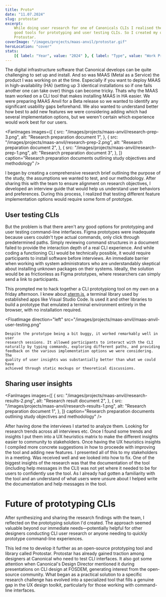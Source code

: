 ```yaml
---
title: Proto*
date: "11.07.2024"
slug: protostar
excerpt:
    While doing user research for one of Canonicals CLIs I realised there are no
    good tools for prototyping and user testing CLIs. So I created my own –
    Protostar.
coverImage: "/images/projects/maas-anvil/protostar.gif"
heroLocation: "cover"
stats:
    [{ label: "Year", value: "2024" }, { label: "Type", value: "Work Project" }]
---
```


The digital infrastructure software that Canonical develops can be quite
challenging to set up and install. And so was MAAS (Metal as a Service) the
product I was working on at the time. Especially if you want to deploy MAAS in
high-availability (HA) (setting up 3 identical installations so if one fails
another one can take over) things can become tricky. Thats why the MAAS team
worked on a CLI tool that makes installing MAAS in HA easier. We were preparing
MAAS Anvil for a Beta release so we wanted to identify any significant usability
gaps beforehand. We also wanted to understand better how best to add new
features we were considering adding which had several implementation options,
but we weren't certain which experience would work best for our users.

<FanImages
    images={[
        {
            src: "/images/projects/maas-anvil/research-prep-3.png",
            alt: "Research preparation document 1",
        },
        {
            src: "/images/projects/maas-anvil/research-prep-2.png",
            alt: "Research preparation document 2",
        },
        {
            src: "/images/projects/maas-anvil/research-prep-1.png",
            alt: "Research preparation document 3",
        },
    ]}
    caption="Research preparation documents outlining study objectives and methodology"
/>

I began by creating a comprehensive research brief outlining the purpose of the
study, the assumptions we wanted to test, and our methodology. After sharing
this with the team to ensure alignment on research objectives, I developed an
interview guide that would help us understand user behaviors and preferences.
During this process, I realized that testing different feature implementation
options would require some form of prototype.

## User testing CLIs

But the problem is that there aren't any good options for prototyping and user
testing command-line interfaces. Figma prototypes were inadequate because users
couldn't type actual commands, only click through predetermined paths. Simply
reviewing command structures in a document failed to provide the interaction
depth of a real CLI experience. And while coding a functioning CLI would be
technically possible, it would require participants to install software before
interviews. An immediate barrier when working with system administrators who are
understandably skeptical about installing unknown packages on their systems.
Ideally, the solution would be as frictionless as Figma prototypes, where
researchers can simply send a link to participants.

This prompted me to hack together a CLI prototypiong tool on my own on a friday
afternoon. I knew about [xterm.js](https://xtermjs.org/), a terminal library
used by established apps like Visual Studio Code. Is used it and other libraries
to build a prototype that emulated a terminal environment entirely in the
browser, with no installation required.

<FloatImage
    direction="left"
    src="/images/projects/maas-anvil/maas-anvil-user-testing.png"
>
    Despite the prototype being a bit buggy, it worked remarkably well in user
    research sessions. It allowed participants to interact with the CLI
    naturally by typing commands, exploring different paths, and providing
    feedback on the various implementation options we were considering. The
    quality of user insights was substantially better than what we could have
    achieved through static mockups or theoretical discussions.
</FloatImage>

## Sharing user insights

<FanImages
    images={[
        {
            src: "/images/projects/maas-anvil/research-results-2.png",
            alt: "Research result document 2",
        },
        {
            src: "/images/projects/maas-anvil/research-results-1.png",
            alt: "Research preparation document 1",
        },
    ]}
    caption="Research preparation documents outlining study objectives and methodology"
/>

After having done the interviews I started to analyze them. Looking for research
trends across all interviews etc. Once I found some trends and insights I put
them into a UX heuristics matrix to make the different insights easier to
community to stakeholders. Once having the UX heuristics insights I compiled
more concrete suggestions in how to proceede with improving the tool and adding
new features. I presented all of this to my stakeholders in a meeting. Was
received well and we looked into how to fix. One of the biggest insights of the
research was that the documentation of the tool (including help messages in the
CLI) was not yet where it needed to be for users to confidently use the tool. As
I already had gotten a familiarity with the tool and an understand of what users
were unsure about I helped write the documentation and help messages in the
tool.

# Future of prototyping CLIs

After synthesizing and sharing the research findings with the team, I reflected
on the prototyping solution I'd created. The approach seemed valuable beyond our
immediate needs—potentially helpful for other designers conducting CLI user
research or anyone needing to quickly prototype command-line experiences.

<FloatImage src="/images/projects/maas-anvil/protostar.gif">
    This led me to develop it further as an open-source prototyping tool and
    library called Protostar. Protostar has already gained traction among
    designers at Canonical who need to test CLI interfaces. It also got some
    attention when Canonical's Design Director mentioned it during presentations
    on CLI design at FOSDEM, generating interest from the open-source community.
    What began as a practical solution to a specific research challenge has
    evolved into a specialized tool that fills a genuine gap in the UX design
    toolkit, particularly for those working with command-line interfaces.
</FloatImage>
